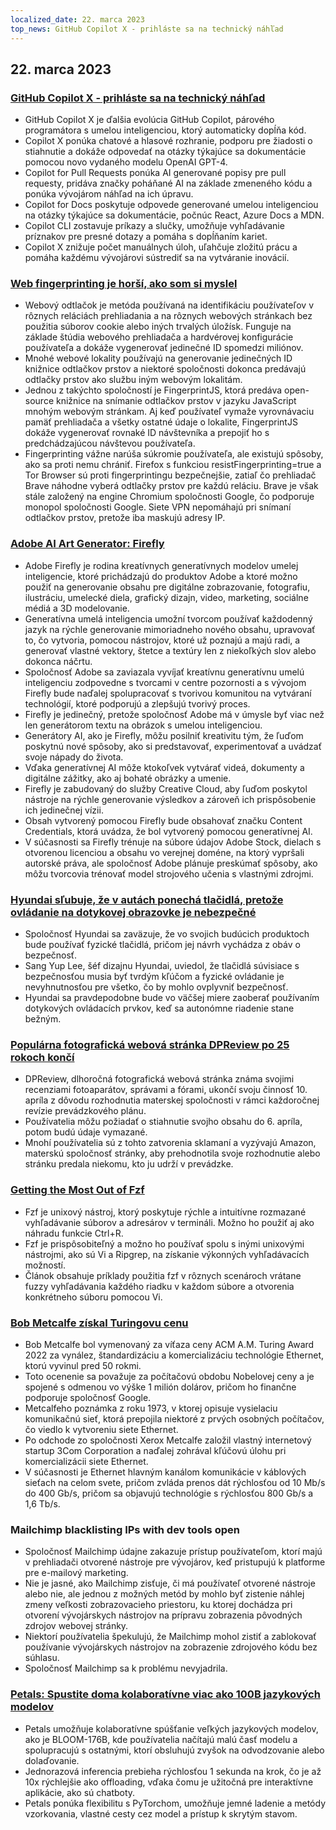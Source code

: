 ```yaml
---
localized_date: 22. marca 2023
top_news: GitHub Copilot X - prihláste sa na technický náhľad
---
```










<CallToAction />

<Steps>

## 22. marca 2023

### [GitHub Copilot X - prihláste sa na technický náhľad](https://github.blog/2023-03-22-github-copilot-x-the-ai-powered-developer-experience/?ref=hackernewsgpt.com)

- GitHub Copilot X je ďalšia evolúcia GitHub Copilot, párového programátora s umelou inteligenciou, ktorý automaticky dopĺňa kód.
- Copilot X ponúka chatové a hlasové rozhranie, podporu pre žiadosti o stiahnutie a dokáže odpovedať na otázky týkajúce sa dokumentácie pomocou novo vydaného modelu OpenAI GPT-4.
- Copilot for Pull Requests ponúka AI generované popisy pre pull requesty, pridáva značky poháňané AI na základe zmeneného kódu a ponúka vývojárom náhľad na ich úpravu.
- Copilot for Docs poskytuje odpovede generované umelou inteligenciou na otázky týkajúce sa dokumentácie, počnúc React, Azure Docs a MDN.
- Copilot CLI zostavuje príkazy a slučky, umožňuje vyhľadávanie príznakov pre presné dotazy a pomáha s dopĺňaním kariet.
- Copilot X znižuje počet manuálnych úloh, uľahčuje zložitú prácu a pomáha každému vývojárovi sústrediť sa na vytváranie inovácií.

### [Web fingerprinting je horší, ako som si myslel](https://www.bitestring.com/posts/2023-03-19-web-fingerprinting-is-worse-than-I-thought.html?ref=hackernewsgpt.com)

- Webový odtlačok je metóda používaná na identifikáciu používateľov v rôznych reláciách prehliadania a na rôznych webových stránkach bez použitia súborov cookie alebo iných trvalých úložísk. Funguje na základe štúdia webového prehliadača a hardvérovej konfigurácie používateľa a dokáže vygenerovať jedinečné ID spomedzi miliónov.
- Mnohé webové lokality používajú na generovanie jedinečných ID knižnice odtlačkov prstov a niektoré spoločnosti dokonca predávajú odtlačky prstov ako službu iným webovým lokalitám.
- Jednou z takýchto spoločností je FingerprintJS, ktorá predáva open-source knižnice na snímanie odtlačkov prstov v jazyku JavaScript mnohým webovým stránkam. Aj keď používateľ vymaže vyrovnávaciu pamäť prehliadača a všetky ostatné údaje o lokalite, FingerprintJS dokáže vygenerovať rovnaké ID návštevníka a prepojiť ho s predchádzajúcou návštevou používateľa.
- Fingerprinting vážne narúša súkromie používateľa, ale existujú spôsoby, ako sa proti nemu chrániť. Firefox s funkciou resistFingerprinting=true a Tor Browser sú proti fingerprintingu bezpečnejšie, zatiaľ čo prehliadač Brave náhodne vyberá odtlačky prstov pre každú reláciu. Brave je však stále založený na engine Chromium spoločnosti Google, čo podporuje monopol spoločnosti Google. Siete VPN nepomáhajú pri snímaní odtlačkov prstov, pretože iba maskujú adresy IP.

### [Adobe AI Art Generator: Firefly](https://www.adobe.com/sensei/generative-ai/firefly.html?ref=hackernewsgpt.com)

- Adobe Firefly je rodina kreatívnych generatívnych modelov umelej inteligencie, ktoré prichádzajú do produktov Adobe a ktoré možno použiť na generovanie obsahu pre digitálne zobrazovanie, fotografiu, ilustráciu, umelecké diela, grafický dizajn, video, marketing, sociálne médiá a 3D modelovanie.
- Generatívna umelá inteligencia umožní tvorcom používať každodenný jazyk na rýchle generovanie mimoriadneho nového obsahu, upravovať to, čo vytvoria, pomocou nástrojov, ktoré už poznajú a majú radi, a generovať vlastné vektory, štetce a textúry len z niekoľkých slov alebo dokonca náčrtu.
- Spoločnosť Adobe sa zaviazala vyvíjať kreatívnu generatívnu umelú inteligenciu zodpovedne s tvorcami v centre pozornosti a s vývojom Firefly bude naďalej spolupracovať s tvorivou komunitou na vytváraní technológií, ktoré podporujú a zlepšujú tvorivý proces.
- Firefly je jedinečný, pretože spoločnosť Adobe má v úmysle byť viac než len generátorom textu na obrázok s umelou inteligenciou.
- Generátory AI, ako je Firefly, môžu posilniť kreativitu tým, že ľuďom poskytnú nové spôsoby, ako si predstavovať, experimentovať a uvádzať svoje nápady do života.
- Vďaka generatívnej AI môže ktokoľvek vytvárať videá, dokumenty a digitálne zážitky, ako aj bohaté obrázky a umenie.
- Firefly je zabudovaný do služby Creative Cloud, aby ľuďom poskytol nástroje na rýchle generovanie výsledkov a zároveň ich prispôsobenie ich jedinečnej vízii.
- Obsah vytvorený pomocou Firefly bude obsahovať značku Content Credentials, ktorá uvádza, že bol vytvorený pomocou generatívnej AI.
- V súčasnosti sa Firefly trénuje na súbore údajov Adobe Stock, dielach s otvorenou licenciou a obsahu vo verejnej doméne, na ktorý vypršali autorské práva, ale spoločnosť Adobe plánuje preskúmať spôsoby, ako môžu tvorcovia trénovať model strojového učenia s vlastnými zdrojmi.

### [Hyundai sľubuje, že v autách ponechá tlačidlá, pretože ovládanie na dotykovej obrazovke je nebezpečné](https://www.thedrive.com/news/hyundai-promises-to-keep-buttons-in-cars-because-touchscreen-controls-are-dangerous?ref=hackernewsgpt.com)

- Spoločnosť Hyundai sa zaväzuje, že vo svojich budúcich produktoch bude používať fyzické tlačidlá, pričom jej návrh vychádza z obáv o bezpečnosť.
- Sang Yup Lee, šéf dizajnu Hyundai, uviedol, že tlačidlá súvisiace s bezpečnosťou musia byť tvrdým kľúčom a fyzické ovládanie je nevyhnutnosťou pre všetko, čo by mohlo ovplyvniť bezpečnosť.
- Hyundai sa pravdepodobne bude vo väčšej miere zaoberať používaním dotykových ovládacích prvkov, keď sa autonómne riadenie stane bežným.

### [Populárna fotografická webová stránka DPReview po 25 rokoch končí](https://www.dpreview.com/news/5901145460/dpreview-com-to-close?ref=hackernewsgpt.com)

- DPReview, dlhoročná fotografická webová stránka známa svojimi recenziami fotoaparátov, správami a fórami, ukončí svoju činnosť 10. apríla z dôvodu rozhodnutia materskej spoločnosti v rámci každoročnej revízie prevádzkového plánu.
- Používatelia môžu požiadať o stiahnutie svojho obsahu do 6. apríla, potom budú údaje vymazané.
- Mnohí používatelia sú z tohto zatvorenia sklamaní a vyzývajú Amazon, materskú spoločnosť stránky, aby prehodnotila svoje rozhodnutie alebo stránku predala niekomu, kto ju udrží v prevádzke.

### [Getting the Most Out of Fzf](https://andrew-quinn.me/fzf/?ref=hackernewsgpt.com)

- Fzf je unixový nástroj, ktorý poskytuje rýchle a intuitívne rozmazané vyhľadávanie súborov a adresárov v termináli. Možno ho použiť aj ako náhradu funkcie Ctrl+R.
- Fzf je prispôsobiteľný a možno ho používať spolu s inými unixovými nástrojmi, ako sú Vi a Ripgrep, na získanie výkonných vyhľadávacích možností.
- Článok obsahuje príklady použitia fzf v rôznych scenároch vrátane fuzzy vyhľadávania každého riadku v každom súbore a otvorenia konkrétneho súboru pomocou Vi.

### [Bob Metcalfe získal Turingovu cenu](https://amturing.acm.org/?2023=&ref=hackernewsgpt.com)

- Bob Metcalfe bol vymenovaný za víťaza ceny ACM A.M. Turing Award 2022 za vynález, štandardizáciu a komercializáciu technológie Ethernet, ktorú vyvinul pred 50 rokmi.
- Toto ocenenie sa považuje za počítačovú obdobu Nobelovej ceny a je spojené s odmenou vo výške 1 milión dolárov, pričom ho finančne podporuje spoločnosť Google.
- Metcalfeho poznámka z roku 1973, v ktorej opisuje vysielaciu komunikačnú sieť, ktorá prepojila niektoré z prvých osobných počítačov, čo viedlo k vytvoreniu siete Ethernet.
- Po odchode zo spoločnosti Xerox Metcalfe založil vlastný internetový startup 3Com Corporation a naďalej zohrával kľúčovú úlohu pri komercializácii siete Ethernet.
- V súčasnosti je Ethernet hlavným kanálom komunikácie v káblových sieťach na celom svete, pričom zvláda prenos dát rýchlosťou od 10 Mb/s do 400 Gb/s, pričom sa objavujú technológie s rýchlosťou 800 Gb/s a 1,6 Tb/s.

### Mailchimp blacklisting IPs with dev tools open

- Spoločnosť Mailchimp údajne zakazuje prístup používateľom, ktorí majú v prehliadači otvorené nástroje pre vývojárov, keď pristupujú k platforme pre e-mailový marketing.
- Nie je jasné, ako Mailchimp zisťuje, či má používateľ otvorené nástroje alebo nie, ale jednou z možných metód by mohlo byť zistenie náhlej zmeny veľkosti zobrazovacieho priestoru, ku ktorej dochádza pri otvorení vývojárskych nástrojov na prípravu zobrazenia pôvodných zdrojov webovej stránky.
- Niektorí používatelia špekulujú, že Mailchimp mohol zistiť a zablokovať používanie vývojárskych nástrojov na zobrazenie zdrojového kódu bez súhlasu.
- Spoločnosť Mailchimp sa k problému nevyjadrila.

### [Petals: Spustite doma kolaboratívne viac ako 100B jazykových modelov](https://petals.ml/?ref=hackernewsgpt.com)

- Petals umožňuje kolaboratívne spúšťanie veľkých jazykových modelov, ako je BLOOM-176B, kde používatelia načítajú malú časť modelu a spolupracujú s ostatnými, ktorí obsluhujú zvyšok na odvodzovanie alebo dolaďovanie.
- Jednorazová inferencia prebieha rýchlosťou 1 sekunda na krok, čo je až 10x rýchlejšie ako offloading, vďaka čomu je užitočná pre interaktívne aplikácie, ako sú chatboty.
- Petals ponúka flexibilitu s PyTorchom, umožňuje jemné ladenie a metódy vzorkovania, vlastné cesty cez model a prístup k skrytým stavom.

</Steps>
